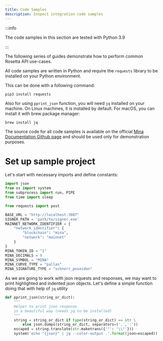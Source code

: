```yaml
---
title: Code Samples
description: Inspect integration code samples
---
```


:::info

The code samples in this section are tested with Python 3.9

:::

The following series of guides demonstrate how to perform common Rosetta API use-cases. 

All code samples are written in Python and require the `requests` library to be installed on your Python environment.

This can be done with a following command:

    pip3 install requests

Also for using `pprint_json` function, you will need `jq` installed on your machine. On Linux machines, it is installed by default. For macOS, you can install it with brew package manager:

    brew install jq

The source code for all code samples is available on the official [Mina Documentation Github page](https://github.com/o1-labs/docs2/tree/main/examples/exchange-operators/rosetta_samples.py) and should be used only for demonstration purposes.

# Set up sample project

Let's start with necessary imports and define constants:

```python
import json
from os import system
from subprocess import run, PIPE
from time import sleep

from requests import post

BASE_URL = "http://localhost:3087"
SIGNER_PATH = 'path/to/signer.exe'
MAINNET_NETWORK_IDENTIFIER = {
    "network_identifier": {
        "blockchain": "mina",
        "network": "mainnet"
    }
}
MINA_TOKEN_ID = "1"
MINA_DECIMALS = 9
MINA_SYMBOL = "MINA"
MINA_CURVE_TYPE = "pallas"
MINA_SIGNATURE_TYPE = "schnorr_poseidon"
```

As we are going to work with json requests and responses, we may want to print highlighted and indented json objects. Let's define a simple function doing that with help of `jq` utility

```python
def pprint_json(string_or_dict):
    """
    Helper to print json response 
    in a beautiful way (needs jq to be installed)
    """
    string = string_or_dict if type(string_or_dict) == str \
        else json.dumps(string_or_dict, separators=(',',':'))
    escaped = string.translate(str.maketrans({'"': '\\"'}))
    system('echo "{json}" | jq --color-output .'.format(json=escaped))
```